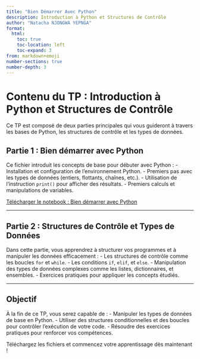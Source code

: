 ```yaml
---
title: "Bien Démarrer Avec Python"
description: Introduction à Python et Structures de Contrôle
author: "Natacha NJONGWA YEPNGA"
format: 
  html:
    toc: true
    toc-location: left
    toc-expand: 3
from: markdown+emoji
number-sections: true
number-depth: 3
---
```


# Contenu du TP : Introduction à Python et Structures de Contrôle

Ce TP est composé de deux parties principales qui vous guideront à travers les bases de Python, les structures de contrôle et les types de données. 

## Partie 1 : Bien démarrer avec Python
Ce fichier introduit les concepts de base pour débuter avec Python :
- Installation et configuration de l'environnement Python.
- Premiers pas avec les types de données (entiers, flottants, chaînes, etc.).
- Utilisation de l'instruction `print()` pour afficher des résultats.
- Premiers calculs et manipulations de variables.

[Télécharger le notebook : Bien démarrer avec Python](00_Bien_Demarrer_Avec_Python.ipynb){.external}


---

## Partie 2 : Structures de Contrôle et Types de Données
Dans cette partie, vous apprendrez à structurer vos programmes et à manipuler les données efficacement :
- Les structures de contrôle comme les boucles `for` et `while`.
- Les conditions `if`, `elif`, et `else`.
- Manipulation des types de données complexes comme les listes, dictionnaires, et ensembles.
- Exercices pratiques pour appliquer les concepts étudiés.



---

## Objectif
À la fin de ce TP, vous serez capable de :
- Manipuler les types de données de base en Python.
- Utiliser des structures conditionnelles et des boucles pour contrôler l'exécution de votre code.
- Résoudre des exercices pratiques pour renforcer vos compétences.

Téléchargez les fichiers et commencez votre apprentissage dès maintenant !